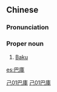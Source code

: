 {{also|巴库}}
==Chinese==
{{zh-forms|s=巴库}}

===Pronunciation===
{{zh-pron
|m=Bākù
|c=baa1 fu3
|mn=Pa-khò͘
|cat=pn
}}

===Proper noun===
{{zh-proper noun}}

# [[Baku]]

[[Category:zh:Capital cities|己01巴庫]]
[[Category:zh:Cities|己01巴庫]]

[[es:巴庫]]